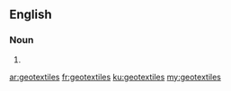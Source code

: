 ==English==

===Noun===
{{head|en|plural}}

# {{plural of|geotextile|lang=en|nocat=1}}

[[ar:geotextiles]]
[[fr:geotextiles]]
[[ku:geotextiles]]
[[my:geotextiles]]